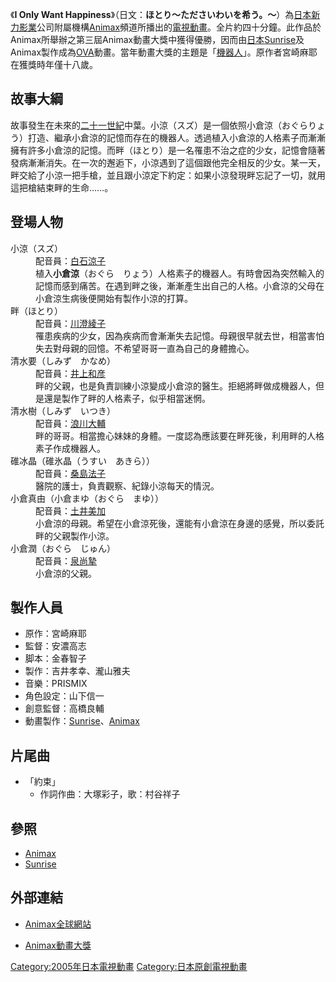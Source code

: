 {{Infobox animanga/Headerofja
|title= I Only Want Happiness
|image=
|size=
|caption= 
|japanese= ほとり〜たださいわいを希う。〜
|english= I Only Want Happiness
|kana= ほとり たださいわいをこいねがう
|romaji= Hotori Tada Saiwaiwo Koinegau
|genre= 
}}
{{Infobox animanga/Footerofja}}

《'''I Only Want Happiness'''》（日文：'''ほとり〜たださいわいを希う。〜'''）為[[日本|日本]][[新力影業|新力影業]]公司附屬機構[[Animax|Animax]]頻道所播出的[[電視動畫|電視動畫]]。全片約四十分鐘。此作品於Animax所舉辦之第三屆Animax動畫大獎中獲得優勝，因而由[[日本|日本]][[Sunrise|Sunrise]]及Animax製作成為[[OVA|OVA]]動畫。當年動畫大獎的主題是「[[機器人|機器人]]」。原作者宮崎麻耶在獲獎時年僅十八歲。

== 故事大綱 ==

故事發生在未來的[[二十一世紀|二十一世紀]]中葉。小涼（スズ）是一個依照小倉涼（おぐらりょう）打造、繼承小倉涼的記憶而存在的機器人。透過植入小倉涼的人格素子而漸漸擁有許多小倉涼的記憶。而畔（ほとり）是一名罹患不治之症的少女，記憶會隨著發病漸漸消失。在一次的邂逅下，小涼遇到了這個跟他完全相反的少女。某一天，畔交給了小涼一把手槍，並且跟小涼定下約定：如果小涼發現畔忘記了一切，就用這把槍結束畔的生命……。


== 登場人物 ==
;小涼（スズ）
:配音員：[[白石涼子|白石涼子]]
:植入'''小倉涼'''（おぐら　りょう）人格素子的機器人。有時會因為突然輸入的記憶而感到痛苦。在遇到畔之後，漸漸產生出自己的人格。小倉涼的父母在小倉涼生病後便開始有製作小涼的打算。
;畔（ほとり）
:配音員：[[川澄綾子|川澄綾子]]
:罹患疾病的少女，因為疾病而會漸漸失去記憶。母親很早就去世，相當害怕失去對母親的回憶。不希望哥哥一直為自己的身體擔心。
;清水要（しみず　かなめ）
:配音員：[[井上和彦|井上和彦]]
:畔的父親，也是負責訓練小涼變成小倉涼的醫生。拒絕將畔做成機器人，但是還是製作了畔的人格素子，似乎相當迷惘。
;清水樹（しみず　いつき）
:配音員：[[浪川大輔|浪川大輔]] 
:畔的哥哥。相當擔心妹妹的身體。一度認為應該要在畔死後，利用畔的人格素子作成機器人。
;碓冰晶（碓氷晶（うすい　あきら））
:配音員：[[桑島法子|桑島法子]]
:醫院的護士，負責觀察、紀錄小涼每天的情況。 
;小倉真由（小倉まゆ（おぐら　まゆ））
:配音員：[[土井美加|土井美加]] 
:小倉涼的母親。希望在小倉涼死後，還能有小倉涼在身邊的感覺，所以委託畔的父親製作小涼。
;小倉潤（おぐら　じゅん）
:配音員：[[泉尚摯|泉尚摯]] 
:小倉涼的父親。


== 製作人員 ==
*原作：宮崎麻耶 
*監督：安濃高志 
*脚本：金春智子
*製作：吉井孝幸、瀧山雅夫 
*音樂：PRISMIX 
*角色設定：山下信一 
*創意監督：高橋良輔 
*動畫製作：[[Sunrise|Sunrise]]、[[Animax|Animax]] 

== 片尾曲 ==
*「約束」
**作詞作曲：大塚彩子，歌：村谷祥子

== 參照 ==
*[[Animax|Animax]]
*[[Sunrise|Sunrise]]

== 外部連結 ==
*{{en icon}}[http://www.animaxtv.com/ Animax全球網站]{{WebCite|url=https://www.webcitation.org/67D92QZ7N?url=http://www.animaxtv.com/ |date=20120426111019 |dateformat=iso }}
*{{en icon}}[https://web.archive.org/web/20080610061357/http://animaxawards.spti.com/ Animax動畫大獎]

{{安濃高志執導作品}}
[[Category:2005年日本電視動畫|Category:2005年日本電視動畫]]
[[Category:日本原創電視動畫|Category:日本原創電視動畫]]